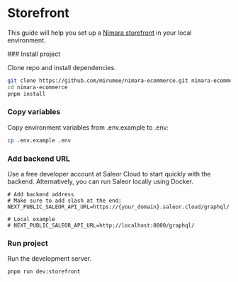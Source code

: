 
# Storefront

This guide will help you set up a [Nimara storefront](https://www.demo.nimara.store) in your local environment.

<Steps>
### Install project

Clone repo and install dependencies.

```bash
git clone https://github.com/mirumee/nimara-ecommerce.git nimara-ecommerce
cd nimara-ecommerce
pnpm install
```

### Copy variables

Copy environment variables from .env.example to .env:

```bash
cp .env.example .env
```

### Add backend URL

Use a free developer account at Saleor Cloud to start quickly with the backend. Alternatively, you can run Saleor locally using Docker.

```
# Add backend address
# Make sure to add slash at the end:
NEXT_PUBLIC_SALEOR_API_URL=https://{your_domain}.saleor.cloud/graphql/

# Local example
# NEXT_PUBLIC_SALEOR_API_URL=http://localhost:8000/graphql/
```

### Run project

Run the development server.

```bash
pnpm run dev:storefront
```

</Steps>
